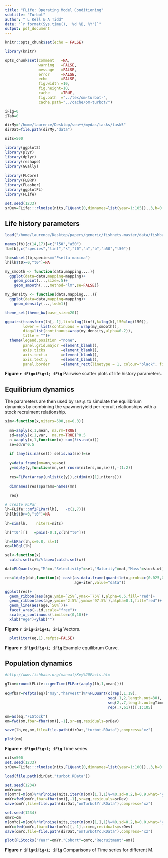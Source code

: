 ```yaml
---
title: "FLife: Operating Model Conditioning"
subtitle: "Turbot"
author: " L Kell & A Tidd"
date: "`r format(Sys.time(), '%d %B, %Y')`"
output: pdf_document
---
```

 
 
```r
knitr::opts_chunk$set(echo = FALSE)

library(knitr)

opts_chunk$set(comment   =NA, 
               warning   =FALSE, 
               message   =FALSE, 
               error     =FALSE, 
               echo      =FALSE,
               fig.width =10, 
               fig.height=10,
               cache     =TRUE, 
               fig.path  ="../tex/om-turbot-",
               cache.path="../cache/om-turbot/")

iFig=0
iTab=0
```
```r
dirMy="/home/laurence/Desktop/sea++/mydas/tasks/task5"
dirDat=file.path(dirMy,"data")

nits=500
```
```r
library(ggplot2)
library(plyr)
library(dplyr)
library(reshape)
library(GGally)

library(FLCore)
library(FLBRP)
library(FLasher)
library(ggplotFL)
library(FLife)
```
```r
set.seed(1233)
srDev=FLife:::rlnoise(nits,FLQuant(0,dimnames=list(year=1:105)),.3,b=0.0)
```

## Life history parameters

```r
load("/home/laurence/Desktop/papers/generic/fishnets-master/data/fishbase-web/fishbase-web.RData")

names(fb)[c(14,17)]=c("l50","a50")
fb=fb[,c("species","linf","k","t0","a","b","a50","l50")]

lh=subset(fb,species=="Psetta maxima")
lh[lh$t0>=0,"t0"]=NA
```

```r
my_smooth <- function(data,mapping,...){
  ggplot(data=data,mapping=mapping)+
    geom_point(...,size=.5)+
    geom_smooth(...,method="lm",se=FALSE)}

my_density <- function(data,mapping,...){
  ggplot(data=data,mapping=mapping)+
    geom_density(...,lwd=1)}

theme_set(theme_bw(base_size=20))

ggpairs(transform(lh[,-1],linf=log(linf),k=log(k),l50=log(l50)),
        lower = list(continuous = wrap(my_smooth)),
        diag=list(continuous=wrap(my_density,alpha=0.2)),
        title = "")+
  theme(legend.position ="none",
        panel.grid.major =element_blank(),
        axis.ticks       =element_blank(),
        axis.text.x      =element_blank(),
        axis.text.y      =element_blank(),
        panel.border     =element_rect(linetype = 1, colour="black", fill=NA))
```

**Figure `r iFig=iFig+1; iFig`** Pairwise scatter plots of life history parameters.


## Equilibrium dynamics

The parameters are then used by `lhEql` to simulate the equilibrium dynamics by combining the spawner/yield per recruit relationships with a stock recruiment relationship.

```r
sim<-function(x,niters=500,se=0.3){
  
  mn=aaply(x,1,mean, na.rm=TRUE)
  sd=aaply(x,1,var,  na.rm=TRUE)^0.5
  n =aaply(x,1,function(x) sum(!is.na(x)))
  se=sd/n^0.5
  
  if (any(is.na(se))) se[is.na(se)]=se
  
  y=data.frame(mn=mn,se=se)
  y=mdply(y,function(mn,se) rnorm(niters,mn,se))[,-(1:2)]
  
  res=FLPar(array(unlist(c(y)),c(dim(x)[1],niters)))
  
  dimnames(res)$params=names(mn)
  
  res}

# create FLPar
lh=FLife:::mf2FLPar(lh[,   -c(1,7)])
lh[lh$t0>=0,"t0"]=NA

lh=sim(lh,    niters=nits)

lh["t0"][]   =pmin(-0.1,c(lh["t0"]))

lh=lhPar(lh,s=0.8, sl=1)
eq=lhEql(lh)
```

```r
sel<-function(x) 
  catch.sel(x)%/%fapex(catch.sel(x))

dat=FLQuants(eq,"M"=m,"Selectivity"=sel,"Maturity"=mat,"Mass"=stock.wt)

res=ldply(dat,function(x) cast(as.data.frame(quantile(x,probs=c(0.025,0.25,0.5,0.75,0.975))),
                               age~iter,value="data"))

ggplot(res)+
  geom_ribbon(aes(age,ymin=`25%`,ymax=`75%`),alpha=0.5,fill="red")+
  geom_ribbon(aes(age,ymin=`2.5%`,ymax=`97.5%`),alpha=0.1,fill="red")+
  geom_line(aes(age,`50%`))+
  facet_wrap(~.id,scale="free")+
  scale_x_continuous(limits=c(0,10))+
  xlab("Age")+ylab("")
```

**Figure `r iFig=iFig+1; iFig`** Vectors.


```r
  plot(iter(eq,1),refpts=FALSE)
```

**Figure `r iFig=iFig+1; iFig`** Example equilibrum Curve.


## Population dynamics

```r
#http://www.fishbase.org/manual/Key%20Facts.htm

gTime=round(FLife:::genTime(FLPar(aaply(lh,1,mean))))

eq@fbar=refpts(eq)["msy","harvest"]%*%FLQuant(c(rep(.1,19),
                                              seq(.1,2,length.out=30),
                                              seq(2,.7,length.out=gTime)[-1],
                                              rep(.7,61)))[,1:105]

om=as(eq,"FLStock")
om=fwd(om,fbar=fbar(om)[,-1],sr=eq,residuals=srDev)

save(lh,eq,om,file=file.path(dirDat,"turbot.RData"),compress="xz")

plot(om)
```

**Figure `r iFig=iFig+1; iFig`** Time series.
```r
nits=500
set.seed(1233)
srDev=FLife:::rlnoise(nits,FLQuant(0,dimnames=list(year=1:100)),.3,b=0.0)
```

```r
load(file.path(dirDat,"turbot.RData"))

set.seed(1234)
omYr=om
m(omYr)=m(om)%*%rlnoise(nits,iter(m(om)[1,],1)%=%0,sd=0.2,b=0.9,what="year")
omYr=fwd(omYr,fbar=fbar(om)[,-1],sr=eq,residuals=srDev)
save(omYr,file=file.path(dirDat,"omTurbotYr.RData"),compress="xz")

set.seed(1234)
omYc=om
m(omYc)=m(om)%*%rlnoise(nits,iter(m(om)[1,],1)%=%0,sd=0.2,b=0.0,what="year")
omYc=fwd(omYc,fbar=fbar(omYc)[,-1],sr=eq,residuals=srDev)
save(omYc,file=file.path(dirDat,"omTurbotYc.RData"),compress="xz")

plot(FLStocks("Year"=omYr,"Cohort"=omYc,"Recruitment"=om))
```

**Figure `r iFig=iFig+1; iFig`** Comparisons of Time series for different M.

